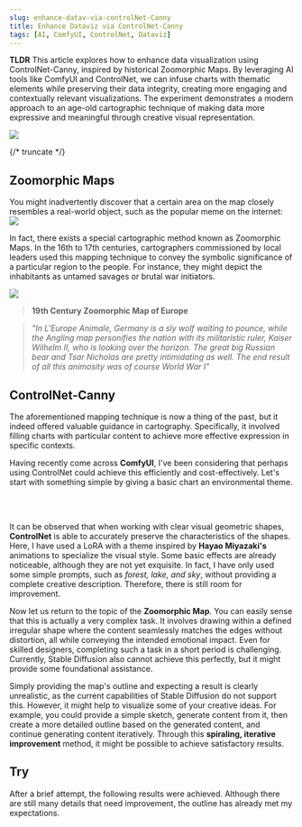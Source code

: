 ```yaml
---
slug: enhance-datav-via-controlNet-Canny
title: Enhance Dataviz via ControlNet-Canny
tags: [AI, ComfyUI, ControlNet, Dataviz]
---
```


**TLDR**
This article explores how to enhance data visualization using ControlNet-Canny, inspired by historical Zoomorphic Maps. By leveraging AI tools like ComfyUI and ControlNet, we can infuse charts with thematic elements while preserving their data integrity, creating more engaging and contextually relevant visualizations. The experiment demonstrates a modern approach to an age-old cartographic technique of making data more expressive and meaningful through creative visual representation.

![](https://kitee-1301346990.cos.ap-nanjing.myqcloud.com/Obsidian/202502040643646.png?imageSlim)

{/* truncate */}

## Zoomorphic Maps

You might inadvertently discover that a certain area on the map closely resembles a real-world object, such as the popular meme on the internet:  
![](https://kitee-1301346990.cos.ap-nanjing.myqcloud.com/Obsidian/202502040638521.png?imageSlim)

In fact, there exists a special cartographic method known as Zoomorphic Maps. In the 16th to 17th centuries, cartographers commissioned by local leaders used this mapping technique to convey the symbolic significance of a particular region to the people. For instance, they might depict the inhabitants as untamed savages or brutal war initiators.

![](https://kitee-1301346990.cos.ap-nanjing.myqcloud.com/Obsidian/202502040643646.png?imageSlim)

> **19th Century Zoomorphic Map of Europe**

> _"In L'Europe Animale, Germany is a sly wolf waiting to pounce, while the Angling map personifies the nation with its militaristic ruler, Kaiser Wilhelm II, who is looking over the horizon. The great big Russian bear and Tsar Nicholas are pretty intimidating as well. The end result of all this animosity was of course World War I"_

## ControlNet-Canny

The aforementioned mapping technique is now a thing of the past, but it indeed offered valuable guidance in cartography. Specifically, it involved filling charts with particular content to achieve more effective expression in specific contexts.

Having recently come across **ComfyUI**, I've been considering that perhaps using ControlNet could achieve this efficiently and cost-effectively. Let's start with something simple by giving a basic chart an environmental theme.

<div style={{ display: 'flex', justifyContent: 'center', gap: '10px' }}>
  <img
    src="https://kitee-1301346990.cos.ap-nanjing.myqcloud.com/Obsidian/202502141456220.png?imageSlim"
    alt=""
    style={{ width: '50%', height: 'auto' }}
  />
  <img
    src="https://kitee-1301346990.cos.ap-nanjing.myqcloud.com/Obsidian/202502141456699.png?imageSlim"
    alt=""
    style={{ width: '50%', height: 'auto' }}
  />
</div>

<div style={{ display: 'flex', justifyContent: 'center', gap: '10px' }}>
  <img
    src="https://kitee-1301346990.cos.ap-nanjing.myqcloud.com/Obsidian/202502141503062.png?imageSlim"
    alt=""
    style={{ width: '50%', height: 'auto' }}
  />
  <img
    src="https://kitee-1301346990.cos.ap-nanjing.myqcloud.com/Obsidian/202502141503668.png?imageSlim"
    alt=""
    style={{ width: '50%', height: 'auto' }}
  />
</div>

It can be observed that when working with clear visual geometric shapes, **ControlNet** is able to accurately preserve the characteristics of the shapes. Here, I have used a LoRA with a theme inspired by **Hayao Miyazaki's** animations to specialize the visual style. Some basic effects are already noticeable, although they are not yet exquisite. In fact, I have only used some simple prompts, such as _forest, lake, and sky_, without providing a complete creative description. Therefore, there is still room for improvement.

Now let us return to the topic of the **Zoomorphic Map**. You can easily sense that this is actually a very complex task. It involves drawing within a defined irregular shape where the content seamlessly matches the edges without distortion, all while conveying the intended emotional impact. Even for skilled designers, completing such a task in a short period is challenging. Currently, Stable Diffusion also cannot achieve this perfectly, but it might provide some foundational assistance.

Simply providing the map's outline and expecting a result is clearly unrealistic, as the current capabilities of Stable Diffusion do not support this. However, it might help to visualize some of your creative ideas. For example, you could provide a simple sketch, generate content from it, then create a more detailed outline based on the generated content, and continue generating content iteratively. Through this **spiraling, iterative improvement** method, it might be possible to achieve satisfactory results.

## Try

After a brief attempt, the following results were achieved. Although there are still many details that need improvement, the outline has already met my expectations.

<div style={{ display: 'flex', justifyContent: 'center', gap: '10px' }}>
  <img
    src="https://kitee-1301346990.cos.ap-nanjing.myqcloud.com/Obsidian/202502141654019.jpg?imageSlim"
    alt=""
    style={{ width: '33%', height: 'auto' }}
  />
  <img
    src="https://kitee-1301346990.cos.ap-nanjing.myqcloud.com/Obsidian/202502141654328.png?imageSlim"
    alt=""
    style={{ width: '33%', height: 'auto' }}
  />
  <img
    src="https://kitee-1301346990.cos.ap-nanjing.myqcloud.com/Obsidian/202502141654106.png?imageSlim"
    alt=""
    style={{ width: '33%', height: 'auto' }}
  />
</div>
